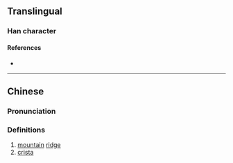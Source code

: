 {{character info}}
==Translingual==

===Han character===
{{Han char|rn=46|rad=山|as=10|sn=13|four=|canj=UFCB|ids=⿰山脊}}

====References====
* {{Han ref|kx=0317.510|dkj=08372|dj=0618.180|hdz=10792.010|uh=5D74|ud=23924}}

----

==Chinese==
{{zh-forms}}
{{zh-wp}}

===Pronunciation===
{{zh-pron
|m=jí,jǐ
|m-s=
|c=
|c-t=
|g=
|h=pfs=
|j=
|md=
|mn=
|mn-t=
|w=
|x=
|mc=y
|oc=y
|cat=n
}}

===Definitions===
{{zh-hanzi}}

# [[mountain]] [[ridge]]
# [[crista]]